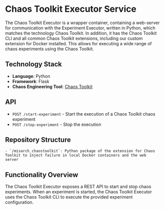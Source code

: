 # Chaos Toolkit Executor Service

The Chaos Toolkit Executor is a wrapper container, containing a web-server for communication with the Experiment Executor, written in Python,
which matches the technology Chaos Toolkit.
In addition, it has the Chaos Toolkit CLI and all common Chaos Toolkit extensions, including our custom extension for Docker installed.
This allows for executing a wide range of chaos experiments using the Chaos Toolkit.

## Technology Stack
- **Language**: Python
- **Framework**: Flask
- **Chaos Engineering Tool**: [Chaos Toolkit](https://chaostoolkit.org/)

## API

- `POST /start-experiment` - Start the execution of a Chaos Toolkit chaos experiment
- `POST /stop-experiment` - Stop the execution

## Repository Structure

<div className="repository-structure" >

    - `/misarch_chaostoolkit`: Python package of the extension for Chaos Toolkit to inject failure in local Docker containers and the web server

</div>


## Functionality Overview

The Chaos Toolkit Executor exposes a REST API to start and stop chaos experiments.
When an experiment is started, the Chaos Toolkit Executor uses the Chaos Toolkit CLI to execute the provided experiment configuration.
